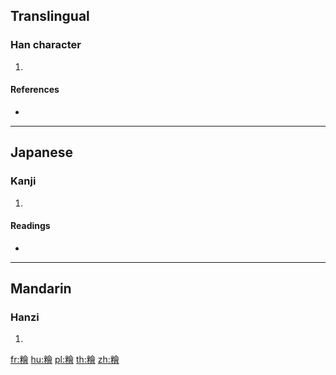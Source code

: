 {{character info/new}}
==Translingual==

===Han character===
{{Han char|rn=119|rad=米|as=13|sn=19|four=|canj=FDOMA}}

# {{defn|Han|sort=米13}}

====References====
* {{Han ref|kx=0913.170|dkj=27150|hdz=53162.070|uh=7CE9|ud=31977}}

----

==Japanese==

===Kanji===
{{ja-kanji|grade=|rs=米13}}

# {{defn|lang=ja|sort=米13}}

====Readings====
* {{ja-readings|on=[[かい]] (kai), [[け]] (ke)|kun=[[ぬか]] (nuka)|nanori=}}

----

==Mandarin==

===Hanzi===
{{cmn-hanzi|pin=[[kuài]] ([[kuai4]]), [[sī]] ([[si1]])|wg=k'uai<sup>4</sup>, ssu<sup>1</sup>}}

# {{defn|lang=cmn|sort=米13}}

[[fr:糩]]
[[hu:糩]]
[[pl:糩]]
[[th:糩]]
[[zh:糩]]